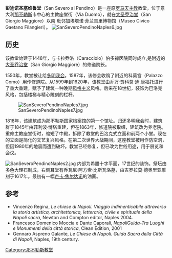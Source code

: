 {{Infobox church
| name                 = 彭迪诺圣塞维鲁堂
| fullname             = Chiesa di San Severo al Pendino
| image                = Napoli 1030762.JPG
| caption              =立面
| location             = [[坎帕尼亚大区|坎帕尼亚大区]][[那不勒斯|那不勒斯]]主教座堂街 
| country              = 意大利
| coordinates          = {{coord|40.849155|14.2605051|region:IT_type:landmark|display=title}}
| denomination         =[[罗马天主教|罗马天主教]]
| architectural type   = 教堂
| style                = 文艺复兴
| groundbreaking       =1599
| completed date       =1845
}}
'''彭迪诺圣塞维鲁堂'''（San Severo al Pendino）是一座原[[罗马天主教|罗马天主教]]教堂，位于意大利[[那不勒斯|那不勒斯]]市中心的主教座堂街（Via Duomo），就在[[大圣乔治堂|大圣乔治堂]]（San Giorgio Maggiore）以南 毗邻加埃塔诺·菲兰吉里博物馆（Museo Civico Gaetano Filangieri）。
[[File:SanSeveroPendinoNaples6.jpg|thumb]]

==历史==
该教堂始建于1448年，与卡拉乔洛（Caracciolo）伯多禄医院同时成立,是附近的[[大圣乔治堂|大圣乔治堂]]（San Giorgio Maggiore）的修道院长。

1550年，教堂被让给[[多明我会|多明我会]]。1587年，该修会收购了附近的科莫宫（Palazzo Como）用作修道院。从1599年到1620年，该教堂由乔万·贾科莫·迪·康福托进行了重大重建，赋予了建筑一种晚期[[风格主义|风格主义]]风格。后来在18世纪，装饰为巴洛克风格，包括楼梯与精心雕刻的栏杆。

[[File:SanSeveroPendinoNaples7.jpg|thumb]]

1818年，该建筑成为那不勒斯国家档案馆的第一个馆址。归还多明我会时，建筑群于1845年由菲利波·博塔重建，但在1863年，修道院被取缔，建筑改为养老院。重修主教座堂街时，缩短了中殿，拆除了教堂的巴洛克式立面和前两个小堂。现在的立面是简化的文艺复兴风格。在第二次世界大战期间，这座教堂被用作防空洞，但因1980年的地震而遭到破坏。教堂已经修复，但已改为世俗用途，用于展览和会议。

[[File:SanSeveroPendinoNaples2.jpg|thumb]]
内部为希腊十字平面，17世纪的装饰。祭坛由多色大理石制成，右侧耳堂有乔瓦尼·阿方索·比斯瓦洛墓，由吉罗拉莫·德奥里亚雕刻于1617年。最初有一幅[[卢卡·焦尔达诺|卢卡·焦尔达诺]]的油画。

==参考==
*Vincenzo Regina, ''Le chiese di Napoli. Viaggio indimenticabile attraverso la storia artistica, architettonica, letteraria, civile e spirituale della Napoli sacra'', Newton and Compton editor, Naples 2004.
* Francesco Domenico Moccia e Dante Caporali, ''NapoliGuida-Tra Luoghi e Monumenti della città storica'', Clean Edition, 2001
*Gennaro Aspreno Galante, ''Le Chiese di Napoli. Guida Sacra della Città di Napoli'', Naples, 19th century.
[[Category:那不勒斯教堂|Category:那不勒斯教堂]]